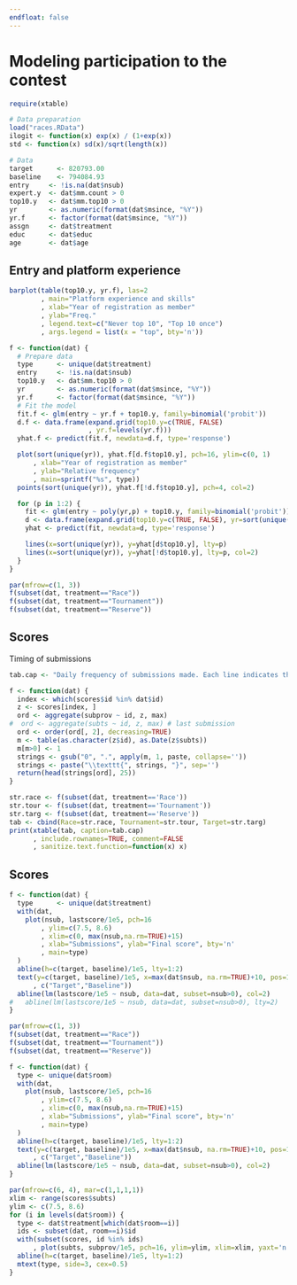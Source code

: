 ```yaml
---
endfloat: false
---
```


Modeling participation to the contest
======================================

```r
require(xtable)

# Data preparation
load("races.RData")
ilogit <- function(x) exp(x) / (1+exp(x))
std <- function(x) sd(x)/sqrt(length(x))

# Data
target      <- 820793.00 
baseline    <- 794084.93
entry     <- !is.na(dat$nsub)
expert.y  <- dat$mm.count > 0
top10.y   <- dat$mm.top10 > 0
yr        <- as.numeric(format(dat$msince, "%Y"))
yr.f      <- factor(format(dat$msince, "%Y"))
assgn     <- dat$treatment
educ      <- dat$educ
age       <- dat$age
```

Entry and platform experience
---------------------

```r
barplot(table(top10.y, yr.f), las=2
        , main="Platform experience and skills"
        , xlab="Year of registration as member"
        , ylab="Freq."
        , legend.text=c("Never top 10", "Top 10 once")
        , args.legend = list(x = "top", bty='n'))
```


```r

f <- function(dat) {
  # Prepare data
  type      <- unique(dat$treatment)
  entry     <- !is.na(dat$nsub)
  top10.y   <- dat$mm.top10 > 0
  yr        <- as.numeric(format(dat$msince, "%Y"))
  yr.f      <- factor(format(dat$msince, "%Y"))
  # Fit the model
  fit.f <- glm(entry ~ yr.f + top10.y, family=binomial('probit'))
  d.f <- data.frame(expand.grid(top10.y=c(TRUE, FALSE)
                    , yr.f=levels(yr.f)))
  yhat.f <- predict(fit.f, newdata=d.f, type='response')

  plot(sort(unique(yr)), yhat.f[d.f$top10.y], pch=16, ylim=c(0, 1)
      , xlab="Year of registration as member"
      , ylab="Relative frequency"
      , main=sprintf("%s", type))
  points(sort(unique(yr)), yhat.f[!d.f$top10.y], pch=4, col=2)

  for (p in 1:2) {
    fit <- glm(entry ~ poly(yr,p) + top10.y, family=binomial('probit'))
    d <- data.frame(expand.grid(top10.y=c(TRUE, FALSE), yr=sort(unique(yr))))
    yhat <- predict(fit, newdata=d, type='response')

    lines(x=sort(unique(yr)), y=yhat[d$top10.y], lty=p)
    lines(x=sort(unique(yr)), y=yhat[!d$top10.y], lty=p, col=2)
  }
}

par(mfrow=c(1, 3))
f(subset(dat, treatment=="Race"))
f(subset(dat, treatment=="Tournament"))
f(subset(dat, treatment=="Reserve"))
```

Scores
-------------


Timing of submissions

```r
tab.cap <- "Daily frequency of submissions made. Each line indicates the submissions made by one competitor during the 9-day submission period by treatment. The '1' indicates that the competitor made at least one submission in that day, whereas the '.' indicates no submissions. Observations are ordered by the competitor's final score in decreasing order."

f <- function(dat) {
  index <- which(scores$id %in% dat$id)
  z <- scores[index, ]
  ord <- aggregate(subprov ~ id, z, max)
#  ord <- aggregate(subts ~ id, z, max) # last submission
  ord <- order(ord[, 2], decreasing=TRUE)
  m <- table(as.character(z$id), as.Date(z$subts))
  m[m>0] <- 1
  strings <- gsub("0", ".", apply(m, 1, paste, collapse=''))
  strings <- paste("\\texttt{", strings, "}", sep='')
  return(head(strings[ord], 25))
}

str.race <- f(subset(dat, treatment=='Race'))
str.tour <- f(subset(dat, treatment=='Tournament'))
str.targ <- f(subset(dat, treatment=='Reserve'))
tab <- cbind(Race=str.race, Tournament=str.tour, Target=str.targ)
print(xtable(tab, caption=tab.cap)
      , include.rownames=TRUE, comment=FALSE
      , sanitize.text.function=function(x) x)

```

Scores
----------

```r
f <- function(dat) {
  type      <- unique(dat$treatment)
  with(dat, 
    plot(nsub, lastscore/1e5, pch=16
        , ylim=c(7.5, 8.6)
        , xlim=c(0, max(nsub,na.rm=TRUE)+15)
        , xlab="Submissions", ylab="Final score", bty='n'
        , main=type)
  ) 
  abline(h=c(target, baseline)/1e5, lty=1:2)
  text(y=c(target, baseline)/1e5, x=max(dat$nsub, na.rm=TRUE)+10, pos=1, xpd=2
      , c("Target","Baseline"))
  abline(lm(lastscore/1e5 ~ nsub, data=dat, subset=nsub>0), col=2)
#   abline(lm(lastscore/1e5 ~ nsub, data=dat, subset=nsub>0), lty=2)
}      

par(mfrow=c(1, 3))
f(subset(dat, treatment=="Race"))
f(subset(dat, treatment=="Tournament"))
f(subset(dat, treatment=="Reserve"))
```

```r
f <- function(dat) {
  type <- unique(dat$room)
  with(dat, 
    plot(nsub, lastscore/1e5, pch=16
        , ylim=c(7.5, 8.6)
        , xlim=c(0, max(nsub,na.rm=TRUE)+15)
        , xlab="Submissions", ylab="Final score", bty='n'
        , main=type)
  ) 
  abline(h=c(target, baseline)/1e5, lty=1:2)
  text(y=c(target, baseline)/1e5, x=max(dat$nsub, na.rm=TRUE)+10, pos=1, xpd=2
      , c("Target","Baseline"))
  abline(lm(lastscore/1e5 ~ nsub, data=dat, subset=nsub>0), col=2)
}      

par(mfrow=c(6, 4), mar=c(1,1,1,1))
xlim <- range(scores$subts)
ylim <- c(7.5, 8.6)
for (i in levels(dat$room)) {
  type <- dat$treatment[which(dat$room==i)]
  ids <- subset(dat, room==i)$id
  with(subset(scores, id %in% ids)
      , plot(subts, subprov/1e5, pch=16, ylim=ylim, xlim=xlim, yaxt='n', xaxt='n'))
  abline(h=c(target, baseline)/1e5, lty=1:2)
  mtext(type, side=3, cex=0.5)
} 
```



